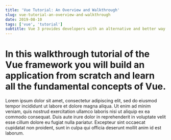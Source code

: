 ```yaml
---
title: 'Vue Tutorial: An Overview and Walkthrough'
slug: vue-tutorial-an-overview-and-walkthrough
date: 2019-08-10
tags: ['vue', 'tutorial']
subtitle: Vue 3 provides developers with an alternative and better way to build Vue applications.
---
```


# In this walkthrough tutorial of the Vue framework you will build an application from scratch and learn all the fundamental concepts of Vue.

Lorem ipsum dolor sit amet, consectetur adipiscing elit, sed do eiusmod tempor incididunt ut labore et dolore magna aliqua. Ut enim ad minim veniam, quis nostrud exercitation ullamco laboris nisi ut aliquip ex ea commodo consequat. Duis aute irure dolor in reprehenderit in voluptate velit esse cillum dolore eu fugiat nulla pariatur. Excepteur sint occaecat cupidatat non proident, sunt in culpa qui officia deserunt mollit anim id est laborum.
